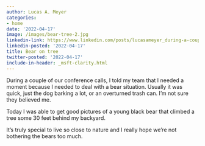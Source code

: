 ```yaml
---
author: Lucas A. Meyer
categories:
- home
date: '2022-04-17'
image: /images/bear-tree-2.jpg
linkedin-link: https://www.linkedin.com/posts/lucasameyer_during-a-couple-of-our-conference-calls-activity-6921261803536560128-JJ1z
linkedin-posted: '2022-04-17'
title: Bear on tree
twitter-posted: '2022-04-17'
include-in-header: _msft-clarity.html
---
```


During a couple of our conference calls, I told my team that I needed a moment because I needed to deal with a bear situation. Usually it was quick, just the dog barking a lot, or an overturned trash can. I’m not sure they believed me.

Today I was able to get good pictures of a young black bear that climbed a tree some 30 feet behind my backyard.

It’s truly special to live so close to nature and I really hope we’re not bothering the bears too much.
